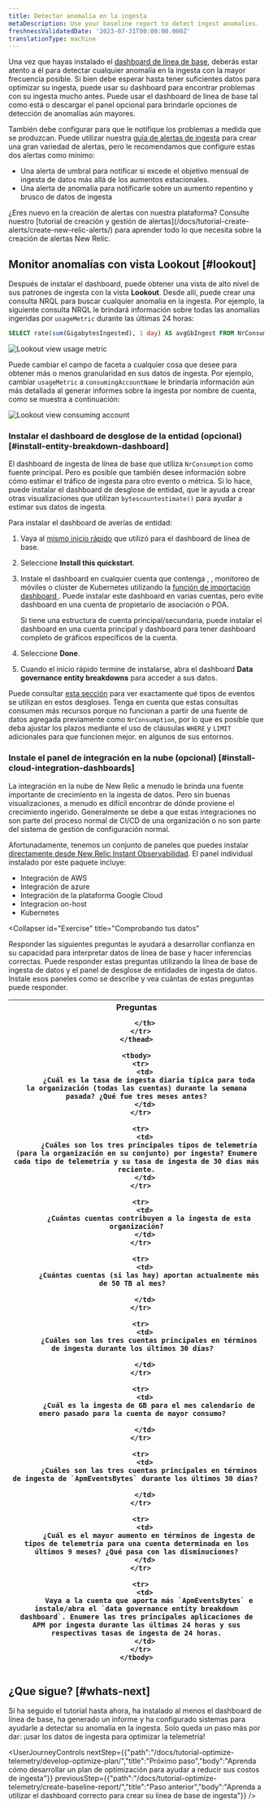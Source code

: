 ```yaml
---
title: Detectar anomalía en la ingesta
metaDescription: Use your baseline report to detect ingest anomalies.
freshnessValidatedDate: '2023-07-31T00:00:00.000Z'
translationType: machine
---
```





Una vez que hayas instalado el [dashboard de línea de base](/docs/tutorial-optimize-telemetry/create-baseline-report/), deberás estar atento a él para detectar cualquier anomalía en la ingesta con la mayor frecuencia posible. Si bien debe esperar hasta tener suficientes datos para optimizar su ingesta, puede usar su dashboard para encontrar problemas con su ingesta mucho antes. Puede usar el dashboard de línea de base tal como está o descargar el panel opcional para brindarle opciones de detección de anomalías aún mayores.

También debe configurar <InlinePopover type="alerts"/>para que le notifique los problemas a medida que se produzcan. Puede utilizar nuestra [guía de alertas de ingesta](/docs/accounts/accounts-billing/new-relic-one-pricing-billing/usage-queries-alerts) para crear una gran variedad de alertas, pero le recomendamos que configure estas dos alertas como mínimo:

* Una alerta de umbral para notificar si excede el objetivo mensual de ingesta de datos más allá de los aumentos estacionales.
* Una alerta de anomalía para notificarle sobre un aumento repentino y brusco de datos de ingesta

<Callout variant="tip">
  ¿Eres nuevo en la creación de alertas con nuestra plataforma? Consulte nuestro [tutorial de creación y gestión de alertas](/docs/tutorial-create-alerts/create-new-relic-alerts/) para aprender todo lo que necesita sobre la creación de alertas New Relic.
</Callout>

## Monitor anomalías con vista Lookout [#lookout]

Después de instalar el dashboard, puede obtener una vista de alto nivel de sus patrones de ingesta con la vista <DoNotTranslate>**Lookout**</DoNotTranslate>. Desde allí, puede crear una consulta NRQL para buscar cualquier anomalía en la ingesta. Por ejemplo, la siguiente consulta NRQL le brindará información sobre todas las anomalías ingeridas por `usageMetric` durante las últimas 24 horas:

```sql
SELECT rate(sum(GigabytesIngested), 1 day) AS avgGbIngest FROM NrConsumption WHERE productLine='DataPlatform' FACET usageMetric 
```

<img
  src={omaoedgLookoutViewTelemType}
  alt="Lookout view usage metric"
  title="Lookout view usage metric"
/>

Puede cambiar el campo de faceta a cualquier cosa que desee para obtener más o menos granularidad en sus datos de ingesta. Por ejemplo, cambiar `usageMetric` a `consumingAccountName` le brindaría información aún más detallada al generar informes sobre la ingesta por nombre de cuenta, como se muestra a continuación:

<img
  src={omaoedgLookoutViewConsumingAccount}
  alt="Lookout view consuming account"
  title="Lookout view consuming account"
/>

### Instalar el dashboard de desglose de la entidad (opcional) [#install-entity-breakdown-dashboard]

El dashboard de ingesta de línea de base que utiliza `NrConsumption` como fuente principal. Pero es posible que también desee información sobre cómo estimar el tráfico de ingesta para otro evento o métrica. Si lo hace, puede instalar el dashboard de desglose de entidad, que le ayuda a crear otras visualizaciones que utilizan `bytescountestimate()` para ayudar a estimar sus datos de ingesta.

Para instalar el dashboard de averías de entidad:

1. Vaya al [mismo inicio rápido](https://onenr.io/0PoR8zpDYQG) que utilizó para el dashboard de línea de base.

2. Seleccione <DoNotTranslate>**Install this quickstart**</DoNotTranslate>.

3. Instale el dashboard en cualquier cuenta que contenga <InlinePopover type="apm"/>, <InlinePopover type="browser"/>, monitoreo de móviles o clúster de Kubernetes utilizando la [función de importación dashboard ](/docs/query-your-data/explore-query-data/dashboards/introduction-dashboards/#dashboards-import). Puede instalar este dashboard en varias cuentas, pero evite dashboard en una cuenta de propietario de asociación o POA.

   <Callout variant="tip">
     Si tiene una estructura de cuenta principal/secundaria, puede instalar el dashboard en una cuenta principal y dashboard para tener dashboard completo de gráficos específicos de la cuenta.
   </Callout>

4. Seleccione <DoNotTranslate>**Done**</DoNotTranslate>.

5. Cuando el inicio rápido termine de instalarse, abra el dashboard <DoNotTranslate>**Data governance entity breakdowns**</DoNotTranslate> para acceder a sus datos.

Puede consultar [esta sección](/docs/new-relic-solutions/observability-maturity/operational-efficiency/dg-baselining#understand-nr-consumption-metrics) para ver exactamente qué tipos de eventos se utilizan en estos desgloses. Tenga en cuenta que estas consultas consumen más recursos porque no funcionan a partir de una fuente de datos agregada previamente como `NrConsumption`, por lo que es posible que deba ajustar los plazos mediante el uso de cláusulas `WHERE` y `LIMIT` adicionales para que funcionen mejor. en algunos de sus entornos.

### Instale el panel de integración en la nube (opcional) [#install-cloud-integration-dashboards]

La integración en la nube de New Relic a menudo le brinda una fuente importante de crecimiento en la ingesta de datos. Pero sin buenas visualizaciones, a menudo es difícil encontrar de dónde proviene el crecimiento ingerido. Generalmente se debe a que estas integraciones no son parte del proceso normal de CI/CD de una organización o no son parte del sistema de gestión de configuración normal.

Afortunadamente, tenemos un conjunto de paneles que puedes instalar [directamente desde New Relic Instant Observabilidad](https://onenr.io/0EPwJJO9Ow7). El panel individual instalado por este paquete incluye:

* Integración de AWS
* Integración de azure
* Integración de la plataforma Google Cloud
* Integracion on-host
* Kubernetes

<Collapser
  id="Exercise"
  title="Comprobando tus datos"
>
  Responder las siguientes preguntas le ayudará a desarrollar confianza en su capacidad para interpretar datos de línea de base y hacer inferencias correctas. Puede responder estas preguntas utilizando la línea de base de ingesta de datos y el panel de desglose de entidades de ingesta de datos. Instale esos paneles como se describe y vea cuántas de estas preguntas puede responder.

  <table>
    <thead>
      <tr>
        <th>
          Preguntas  

        </th>
      </tr>
    </thead>

    <tbody>
      <tr>
        <td>
          ¿Cuál es la tasa de ingesta diaria típica para toda la organización (todas las cuentas) durante la semana pasada? ¿Qué fue tres meses antes?
        </td>
      </tr>

      <tr>
        <td>
          ¿Cuáles son los tres principales tipos de telemetría (para la organización en su conjunto) por ingesta? Enumere cada tipo de telemetría y su tasa de ingesta de 30 días más reciente.
        </td>
      </tr>

      <tr>
        <td>
          ¿Cuántas cuentas contribuyen a la ingesta de esta organización?
        </td>
      </tr>

      <tr>
        <td>
          ¿Cuántas cuentas (si las hay) aportan actualmente más de 50 TB al mes?  

        </td>
      </tr>

      <tr>
        <td>
          ¿Cuáles son las tres cuentas principales en términos de ingesta durante los últimos 30 días?  

        </td>
      </tr>

      <tr>
        <td>
          ¿Cuál es la ingesta de GB para el mes calendario de enero pasado para la cuenta de mayor consumo?  

        </td>
      </tr>

      <tr>
        <td>
          ¿Cuáles son las tres cuentas principales en términos de ingesta de `ApmEventsBytes` durante los últimos 30 días?  

        </td>
      </tr>

      <tr>
        <td>
          ¿Cuál es el mayor aumento en términos de ingesta de tipos de telemetría para una cuenta determinada en los últimos 9 meses? ¿Qué pasa con las disminuciones?
        </td>
      </tr>

      <tr>
        <td>
          Vaya a la cuenta que aporta más `ApmEventsBytes` e instale/abra el `data governance entity breakdown dashboard`. Enumere las tres principales aplicaciones de APM por ingesta durante las últimas 24 horas y sus respectivas tasas de ingesta de 24 horas.
        </td>
      </tr>
    </tbody>
  </table>
</Collapser>

## ¿Que sigue? [#whats-next]

Si ha seguido el tutorial hasta ahora, ha instalado al menos el dashboard de línea de base, ha generado un informe y ha configurado sistemas para ayudarle a detectar su anomalía en la ingesta. Solo queda un paso más por dar: ¡usar los datos de ingesta para optimizar la telemetría!

<UserJourneyControls
  nextStep={{"path":"/docs/tutorial-optimize-telemetry/develop-optimize-plan/","title":"Próximo paso","body":"Aprenda cómo desarrollar un plan de optimización para ayudar a reducir sus costos de ingesta"}}
  previousStep={{"path":"/docs/tutorial-optimize-telemetry/create-baseline-report/","title":"Paso anterior","body":"Aprenda a utilizar el dashboard correcto para crear su línea de base de ingesta"}}
/>